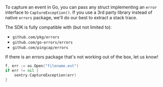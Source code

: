 To capture an event in Go, you can pass any struct implementing an `error` interface to `CaptureException()`. If you use a 3rd party library instead of native `errors` package, we'll do our best to extract a stack trace.

The SDK is fully compatible with (but not limited to):

- `github.com/pkg/errors`
- `github.com/go-errors/errors`
- `github.com/pingcap/errors`

If there is an errors package that's not working out of the box, let us know!

```go
f, err := os.Open("filename.ext")
if err != nil {
	sentry.CaptureException(err)
}
```
